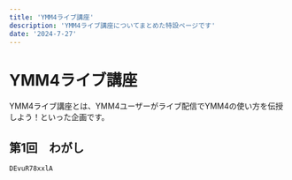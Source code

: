 ---
title: 'YMM4ライブ講座'
description: 'YMM4ライブ講座についてまとめた特設ページです'
date: '2024-7-27'
---
# YMM4ライブ講座
YMM4ライブ講座とは、YMM4ユーザーがライブ配信でYMM4の使い方を伝授しよう！といった企画です。


## 第1回　わがし

```youtube
DEvuR78xxlA
```
